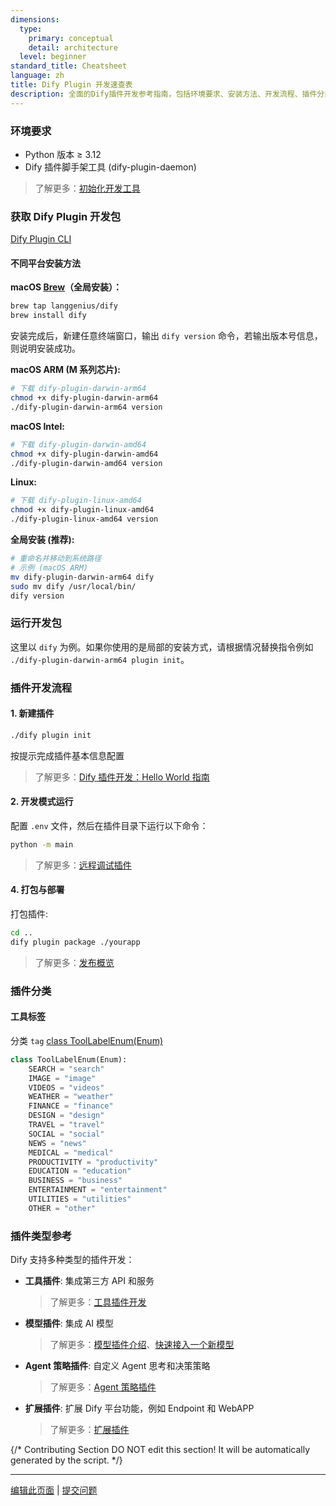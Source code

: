 ```yaml
---
dimensions:
  type:
    primary: conceptual
    detail: architecture
  level: beginner
standard_title: Cheatsheet
language: zh
title: Dify Plugin 开发速查表
description: 全面的Dify插件开发参考指南，包括环境要求、安装方法、开发流程、插件分类及类型、常用代码片段和常见问题解决方案。适合开发者快速查阅和参考。
---
```


### 环境要求

- Python 版本 ≥ 3.12
- Dify 插件脚手架工具 (dify-plugin-daemon)

> 了解更多：[初始化开发工具](/plugin-dev-zh/0221-initialize-development-tools)

### 获取 Dify Plugin 开发包

[Dify Plugin CLI](https://github.com/langgenius/dify-plugin-daemon/releases)

#### 不同平台安装方法

**macOS [Brew](https://github.com/langgenius/homebrew-dify)（全局安装）：**

```bash
brew tap langgenius/dify
brew install dify
```

安装完成后，新建任意终端窗口，输出 `dify version` 命令，若输出版本号信息，则说明安装成功。

**macOS ARM (M 系列芯片):**

```bash
# 下载 dify-plugin-darwin-arm64
chmod +x dify-plugin-darwin-arm64
./dify-plugin-darwin-arm64 version
```

**macOS Intel:**

```bash
# 下载 dify-plugin-darwin-amd64
chmod +x dify-plugin-darwin-amd64
./dify-plugin-darwin-amd64 version
```

**Linux:**

```bash
# 下载 dify-plugin-linux-amd64
chmod +x dify-plugin-linux-amd64
./dify-plugin-linux-amd64 version
```

**全局安装 (推荐):**

```bash
# 重命名并移动到系统路径
# 示例 (macOS ARM)
mv dify-plugin-darwin-arm64 dify
sudo mv dify /usr/local/bin/
dify version
```

### 运行开发包

这里以 `dify` 为例。如果你使用的是局部的安装方式，请根据情况替换指令例如 `./dify-plugin-darwin-arm64 plugin init`。



### 插件开发流程

#### 1. 新建插件

```bash
./dify plugin init
```

按提示完成插件基本信息配置

> 了解更多：[Dify 插件开发：Hello World 指南](/plugin-dev-zh/0211-getting-started-dify-tool)

#### 2. 开发模式运行

配置 `.env` 文件，然后在插件目录下运行以下命令：

```bash
python -m main
```

> 了解更多：[远程调试插件](/plugin-dev-zh/0411-remote-debug-a-plugin)

#### 4. 打包与部署

打包插件:

```bash
cd ..
dify plugin package ./yourapp
```

> 了解更多：[发布概览](/plugin-dev-zh/0321-release-overview)

### 插件分类

#### 工具标签

分类 `tag` [class ToolLabelEnum(Enum)](https://github.com/langgenius/dify-plugin-sdks/blob/main/python/dify_plugin/entities/tool.py)

```python
class ToolLabelEnum(Enum):
    SEARCH = "search"
    IMAGE = "image"
    VIDEOS = "videos"
    WEATHER = "weather"
    FINANCE = "finance"
    DESIGN = "design"
    TRAVEL = "travel"
    SOCIAL = "social"
    NEWS = "news"
    MEDICAL = "medical"
    PRODUCTIVITY = "productivity"
    EDUCATION = "education"
    BUSINESS = "business"
    ENTERTAINMENT = "entertainment"
    UTILITIES = "utilities"
    OTHER = "other"
```

### 插件类型参考

Dify 支持多种类型的插件开发：

- **工具插件**: 集成第三方 API 和服务
  > 了解更多：[工具插件开发](/plugin-dev-zh/0211-getting-started-dify-tool)
- **模型插件**: 集成 AI 模型
  > 了解更多：[模型插件介绍](/plugin-dev-zh/0131-model-plugin-introduction)、[快速接入一个新模型](/plugin-dev-zh/0211-getting-started-new-model)
- **Agent 策略插件**: 自定义 Agent 思考和决策策略
  > 了解更多：[Agent 策略插件](/plugin-dev-zh/9433-agent-strategy-plugin)
- **扩展插件**: 扩展 Dify 平台功能，例如 Endpoint 和 WebAPP
  > 了解更多：[扩展插件](/plugin-dev-zh/9231-extension-plugin)

{/*
Contributing Section
DO NOT edit this section!
It will be automatically generated by the script.
*/}

---

[编辑此页面](https://github.com/langgenius/dify-docs/edit/main/plugin-dev-zh/0131-cheatsheet.mdx) | [提交问题](https://github.com/langgenius/dify-docs/issues/new?template=docs.yml)

